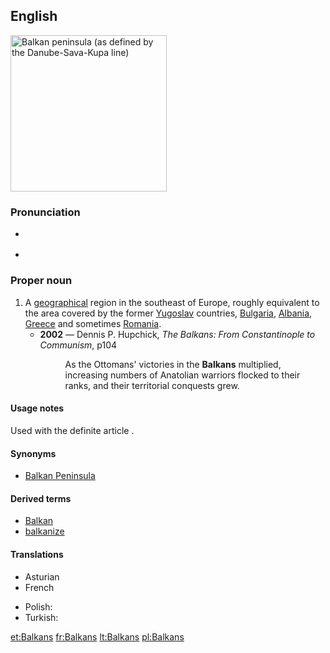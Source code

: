 ==English==
[[Image:Balkanpeninsula.png|thumb|250px|Balkan peninsula (as defined by the Danube-Sava-Kupa line)]]
{{wikipedia}}
===Pronunciation===
* {{a|UK}} {{IPA|/ˈbɔːl.kənz/|/ˈbɒl.kənz/}}
* {{a|US}} {{IPA|/ˈbɑl.kənz/|ˈbɔl.kənz/}}

===Proper noun===
{{en-proper-noun}}

# A [[geographical]] region in the southeast of Europe, roughly equivalent to the area covered by the former [[Yugoslav]] countries, [[Bulgaria]], [[Albania]], [[Greece]] and sometimes [[Romania]].
#* '''2002''' — Dennis P. Hupchick, ''The Balkans: From Constantinople to Communism'', p104
#*: As the Ottomans' victories in the '''Balkans''' multiplied, increasing numbers of Anatolian warriors flocked to their ranks, and their territorial conquests grew.

====Usage notes====
Used with the definite article {{term|the}}.

====Synonyms====
* {{sense|geographical region}} [[Balkan Peninsula]]

====Derived terms====
* [[Balkan]]
* [[balkanize]]

====Translations====
{{top}}
* Asturian {{t-|ast|Balcanes|m}}
* French {{t+|fr|Balkans|m}}
{{mid}}
* Polish: {{t-|pl|Bałkany}}
* Turkish: {{t+|tr|Balkanlar}}
{{bottom}}

[[et:Balkans]]
[[fr:Balkans]]
[[lt:Balkans]]
[[pl:Balkans]]